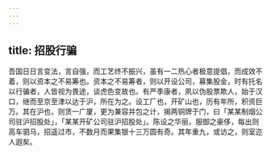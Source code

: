 ```yaml
---
---
---
```

title: 招股行骗
---



吾国日日言变法，言自强，而工艺终不振兴，虽有一二热心者极意提倡，而成效不着，则以资本之不易筹也。资本之不易筹者，则以开设公司，募集股金，时有托名以行骗者，人皆视为畏途，谈虎色变故也。有严季康者，夙以伪股票欺人，始于汉口，继而至京至津以达于沪，所在为之。设工厂也，开矿山也，历有年所，积资巨万。其在沪也，则赁一广厦，更为兼容并包之计，揭两铜牌于门，曰「某某制烟公司驻沪招股处」，「某某开矿公司驻沪招股处」。陈设之华丽，服御之豪侈，每出则高车驷马，招遥过市，不数月而果集银十三万圆有奇。其年重九，或访之，则室迩人遐矣。